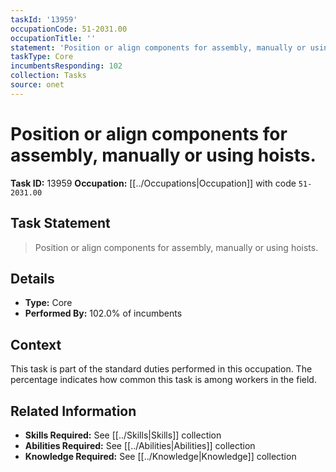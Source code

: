 ```yaml
---
taskId: '13959'
occupationCode: 51-2031.00
occupationTitle: ''
statement: 'Position or align components for assembly, manually or using hoists.'
taskType: Core
incumbentsResponding: 102
collection: Tasks
source: onet
---
```

# Position or align components for assembly, manually or using hoists.

**Task ID:** 13959
**Occupation:** [[../Occupations|Occupation]] with code `51-2031.00`

## Task Statement

> Position or align components for assembly, manually or using hoists.

## Details

- **Type:** Core
- **Performed By:** 102.0% of incumbents

## Context

This task is part of the standard duties performed in this occupation. The percentage indicates how common this task is among workers in the field.

## Related Information

- **Skills Required:** See [[../Skills|Skills]] collection
- **Abilities Required:** See [[../Abilities|Abilities]] collection
- **Knowledge Required:** See [[../Knowledge|Knowledge]] collection
